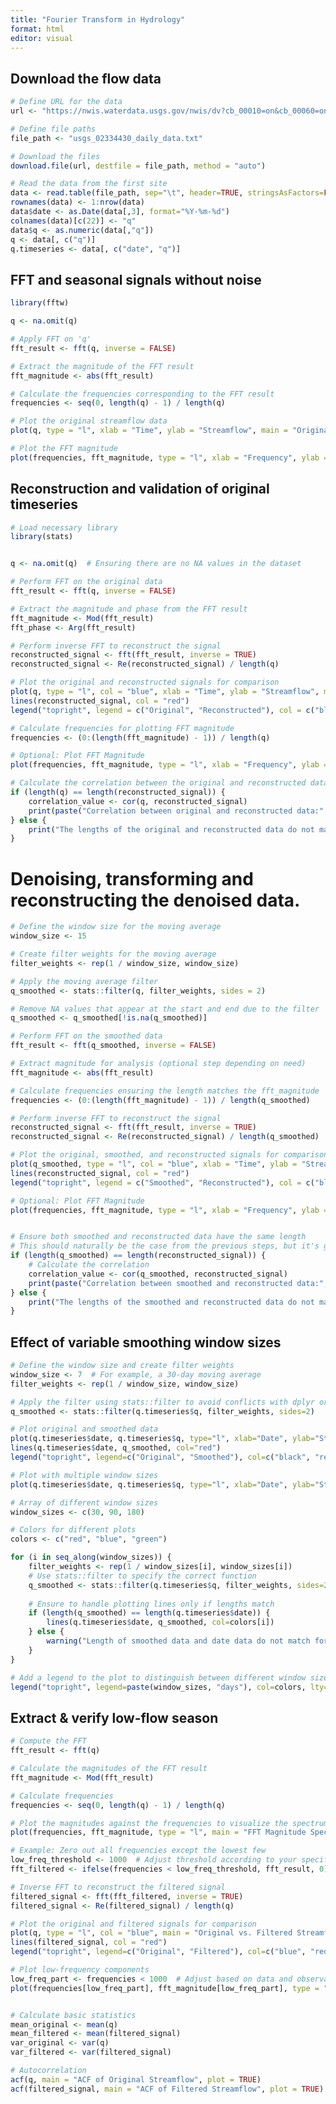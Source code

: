 ---
title: "Fourier Transform in Hydrology"
format: html
editor: visual
---

## Download the flow data

```{r}
# Define URL for the data
url <- "https://nwis.waterdata.usgs.gov/nwis/dv?cb_00010=on&cb_00060=on&cb_00065=on&cb_00095=on&cb_00300=on&format=rdb&site_no=02334430&legacy=&referred_module=sw&period=&begin_date=1950-01-01&end_date=2023-12-31"

# Define file paths
file_path <- "usgs_02334430_daily_data.txt"

# Download the files
download.file(url, destfile = file_path, method = "auto")

# Read the data from the first site
data <- read.table(file_path, sep="\t", header=TRUE, stringsAsFactors=FALSE)[-1,]
rownames(data) <- 1:nrow(data)
data$date <- as.Date(data[,3], format="%Y-%m-%d")
colnames(data)[c(22)] <- "q"
data$q <- as.numeric(data[,"q"])
q <- data[, c("q")]
q.timeseries <- data[, c("date", "q")]

```

## FFT and seasonal signals without noise
```{r}
library(fftw)

q <- na.omit(q)

# Apply FFT on 'q'
fft_result <- fft(q, inverse = FALSE)

# Extract the magnitude of the FFT result
fft_magnitude <- abs(fft_result)

# Calculate the frequencies corresponding to the FFT result
frequencies <- seq(0, length(q) - 1) / length(q)

# Plot the original streamflow data
plot(q, type = "l", xlab = "Time", ylab = "Streamflow", main = "Original Streamflow Data")

# Plot the FFT magnitude
plot(frequencies, fft_magnitude, type = "l", xlab = "Frequency", ylab = "Magnitude")

```


## Reconstruction and validation of original timeseries
```{r}
# Load necessary library
library(stats)


q <- na.omit(q)  # Ensuring there are no NA values in the dataset

# Perform FFT on the original data
fft_result <- fft(q, inverse = FALSE)

# Extract the magnitude and phase from the FFT result
fft_magnitude <- Mod(fft_result)
fft_phase <- Arg(fft_result)

# Perform inverse FFT to reconstruct the signal
reconstructed_signal <- fft(fft_result, inverse = TRUE)
reconstructed_signal <- Re(reconstructed_signal) / length(q)

# Plot the original and reconstructed signals for comparison
plot(q, type = "l", col = "blue", xlab = "Time", ylab = "Streamflow", main = "Original vs. Reconstructed Streamflow")
lines(reconstructed_signal, col = "red")
legend("topright", legend = c("Original", "Reconstructed"), col = c("blue", "red"), lty = 1)

# Calculate frequencies for plotting FFT magnitude
frequencies <- (0:(length(fft_magnitude) - 1)) / length(q)

# Optional: Plot FFT Magnitude
plot(frequencies, fft_magnitude, type = "l", xlab = "Frequency", ylab = "Magnitude", main = "FFT Magnitude of Streamflow")

# Calculate the correlation between the original and reconstructed data
if (length(q) == length(reconstructed_signal)) {
    correlation_value <- cor(q, reconstructed_signal)
    print(paste("Correlation between original and reconstructed data:", correlation_value))
} else {
    print("The lengths of the original and reconstructed data do not match. Cannot calculate correlation.")
}

```


# Denoising, transforming and reconstructing the denoised data. 
```{r}
# Define the window size for the moving average
window_size <- 15

# Create filter weights for the moving average
filter_weights <- rep(1 / window_size, window_size)

# Apply the moving average filter
q_smoothed <- stats::filter(q, filter_weights, sides = 2)

# Remove NA values that appear at the start and end due to the filter
q_smoothed <- q_smoothed[!is.na(q_smoothed)]

# Perform FFT on the smoothed data
fft_result <- fft(q_smoothed, inverse = FALSE)

# Extract magnitude for analysis (optional step depending on need)
fft_magnitude <- abs(fft_result)

# Calculate frequencies ensuring the length matches the fft_magnitude
frequencies <- (0:(length(fft_magnitude) - 1)) / length(q_smoothed)

# Perform inverse FFT to reconstruct the signal
reconstructed_signal <- fft(fft_result, inverse = TRUE)
reconstructed_signal <- Re(reconstructed_signal) / length(q_smoothed)

# Plot the original, smoothed, and reconstructed signals for comparison
plot(q_smoothed, type = "l", col = "blue", xlab = "Time", ylab = "Streamflow", main = "Smoothed vs. Reconstructed Streamflow")
lines(reconstructed_signal, col = "red")
legend("topright", legend = c("Smoothed", "Reconstructed"), col = c("blue", "red"), lty = 1)

# Optional: Plot FFT Magnitude
plot(frequencies, fft_magnitude, type = "l", xlab = "Frequency", ylab = "Magnitude", main = "FFT Magnitude of Smoothed Streamflow")


# Ensure both smoothed and reconstructed data have the same length
# This should naturally be the case from the previous steps, but it's good to check
if (length(q_smoothed) == length(reconstructed_signal)) {
    # Calculate the correlation
    correlation_value <- cor(q_smoothed, reconstructed_signal)
    print(paste("Correlation between smoothed and reconstructed data:", correlation_value))
} else {
    print("The lengths of the smoothed and reconstructed data do not match. Cannot calculate correlation.")
}
```


## Effect of variable smoothing window sizes
```{r}
# Define the window size and create filter weights
window_size <- 7  # For example, a 30-day moving average
filter_weights <- rep(1 / window_size, window_size)

# Apply the filter using stats::filter to avoid conflicts with dplyr or other packages
q_smoothed <- stats::filter(q.timeseries$q, filter_weights, sides=2)

# Plot original and smoothed data
plot(q.timeseries$date, q.timeseries$q, type="l", xlab="Date", ylab="Streamflow", main="Original and Denoised Streamflow")
lines(q.timeseries$date, q_smoothed, col="red")
legend("topright", legend=c("Original", "Smoothed"), col=c("black", "red"), lty=1, cex=0.8)

# Plot with multiple window sizes
plot(q.timeseries$date, q.timeseries$q, type="l", xlab="Date", ylab="Streamflow", main="Effect of Different Window Sizes")

# Array of different window sizes
window_sizes <- c(30, 90, 180)

# Colors for different plots
colors <- c("red", "blue", "green")

for (i in seq_along(window_sizes)) {
    filter_weights <- rep(1 / window_sizes[i], window_sizes[i])
    # Use stats::filter to specify the correct function
    q_smoothed <- stats::filter(q.timeseries$q, filter_weights, sides=2)
    
    # Ensure to handle plotting lines only if lengths match
    if (length(q_smoothed) == length(q.timeseries$date)) {
        lines(q.timeseries$date, q_smoothed, col=colors[i])
    } else {
        warning("Length of smoothed data and date data do not match for window size ", window_sizes[i])
    }
}

# Add a legend to the plot to distinguish between different window sizes
legend("topright", legend=paste(window_sizes, "days"), col=colors, lty=1, cex=0.8)

```


## Extract & verify low-flow season
```{r}

# Compute the FFT
fft_result <- fft(q)

# Calculate the magnitudes of the FFT result
fft_magnitude <- Mod(fft_result)

# Calculate frequencies
frequencies <- seq(0, length(q) - 1) / length(q)

# Plot the magnitudes against the frequencies to visualize the spectrum
plot(frequencies, fft_magnitude, type = "l", main = "FFT Magnitude Spectrum", xlab = "Frequency", ylab = "Magnitude")

# Example: Zero out all frequencies except the lowest few
low_freq_threshold <- 1000  # Adjust threshold according to your specific needs
fft_filtered <- ifelse(frequencies < low_freq_threshold, fft_result, 0)

# Inverse FFT to reconstruct the filtered signal
filtered_signal <- fft(fft_filtered, inverse = TRUE)
filtered_signal <- Re(filtered_signal) / length(q)

# Plot the original and filtered signals for comparison
plot(q, type = "l", col = "blue", main = "Original vs. Filtered Streamflow", ylab = "Streamflow", xlab = "Time")
lines(filtered_signal, col = "red")
legend("topright", legend=c("Original", "Filtered"), col=c("blue", "red"), lty=1, cex=0.8)

# Plot low-frequency components
low_freq_part <- frequencies < 1000  # Adjust based on data and observation
plot(frequencies[low_freq_part], fft_magnitude[low_freq_part], type = "l", main = "Low Frequency FFT Components", xlab = "Frequency", ylab = "Magnitude")


# Calculate basic statistics
mean_original <- mean(q)
mean_filtered <- mean(filtered_signal)
var_original <- var(q)
var_filtered <- var(filtered_signal)

# Autocorrelation
acf(q, main = "ACF of Original Streamflow", plot = TRUE)
acf(filtered_signal, main = "ACF of Filtered Streamflow", plot = TRUE)
```